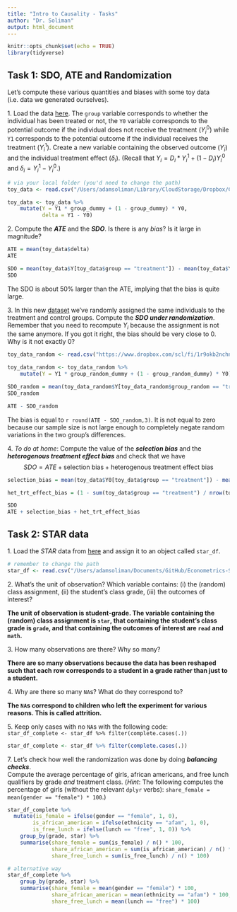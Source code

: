 ```yaml
---
title: "Intro to Causality - Tasks"
author: "Dr. Soliman"
output: html_document
---
```


```r
knitr::opts_chunk$set(echo = TRUE)
library(tidyverse)

```

## Task 1: SDO, ATE and Randomization

Let's compute these various quantities and biases with some toy data (i.e. data we generated ourselves).

1\. Load the data [here](https://www.dropbox.com/scl/fi/7gtkp7t1j0a1f7mec6qid/toy_data_2.csv?rlkey=wztw8nxs83kkqudh8j84nzv7i&dl=1). The `group` variable corresponds to whether the individual has been treated or not, the `Y0` variable corresponds to the potential outcome if the individual does not receive the treatment $(Y_i^0)$ while `Y1` corresponds to the potential outcome if the individual receives the treatment $(Y_i^1)$. Create a new variable containing the observed outcome $(Y_i)$ and the individual treatment effect $(\delta_i)$. (Recall that $Y_i = D_i * Y_i^1 + (1 - D_i) Y_i^0$ and $\delta_i = Y_i^1 - Y_i^0$.)

```r
# via your local folder (you'd need to change the path)
toy_data <- read.csv("/Users/adamsoliman/Library/CloudStorage/Dropbox/Clemson/Econometrics Course/data for tasks/toy_data_2.csv")

toy_data <- toy_data %>%
    mutate(Y = Y1 * group_dummy + (1 - group_dummy) * Y0,
           delta = Y1 - Y0)
```

2\. Compute the ***ATE*** and the ***SDO***. Is there is any *bias*? Is it large in magnitude?

```r
ATE = mean(toy_data$delta)
ATE

SDO = mean(toy_data$Y[toy_data$group == "treatment"]) - mean(toy_data$Y[toy_data$group == "control"])
SDO
```

The SDO is about 50% larger than the ATE, implying that the bias is quite large.

3\. In this new [dataset](https://www.dropbox.com/scl/fi/1r9okb2nchnzzoilv35bh/toy_data_random.csv?rlkey=m1anlbcq2wku4wmvvv5z2f0sw&dl=1) we've randomly assigned the same individuals to the treatment and control groups. Compute the ***SDO under randomization***. Remember that you need to recompute $Y_i$ because the assignment is not the same anymore. If you got it right, the bias should be very close to 0. Why is it not exactly 0? 

```r
toy_data_random <- read.csv("https://www.dropbox.com/scl/fi/1r9okb2nchnzzoilv35bh/toy_data_random.csv?rlkey=m1anlbcq2wku4wmvvv5z2f0sw&dl=1")

toy_data_random <- toy_data_random %>%
    mutate(Y = Y1 * group_random_dummy + (1 - group_random_dummy) * Y0)

SDO_random = mean(toy_data_random$Y[toy_data_random$group_random == "treatment"]) - mean(toy_data_random$Y[toy_data_random$group_random == "control"])
SDO_random

ATE - SDO_random
```

The bias is equal to `r round(ATE - SDO_random,3)`. It is not equal to zero because our sample size is not large enough to completely negate random variations in the two group's differences.

4\. *To do at home*:  Compute the value of the ***selection bias*** and the ***heterogenous treatment effect bias*** and check that we have $$SDO = ATE + \textrm{selection bias} + \textrm{heterogenous treatment effect bias}$$

```r
selection_bias = mean(toy_data$Y0[toy_data$group == "treatment"]) - mean(toy_data$Y0[toy_data$group == "control"])

het_trt_effect_bias = (1 - sum(toy_data$group == "treatment") / nrow(toy_data)) * (mean(toy_data$delta[toy_data$group == "treatment"]) - mean(toy_data$delta[toy_data$group == "control"]))

SDO
ATE + selection_bias + het_trt_effect_bias
```


## Task 2: STAR data

1\. Load the *STAR* data from [here](https://github.com/adamsoliman/IntroEconometrics/blob/master/data%20for%20tasks/star_data.csv) and assign it to an object called `star_df`.

```r
# remember to change the path
star_df <- read.csv("/Users/adamsoliman/Documents/GitHub/Econometrics-Slides/data for tasks/star_data.csv")
```

2\. What's the unit of observation? Which variable contains: (i) the (random) class assignment, (ii) the student's class grade, (iii) the outcomes of interest?

**The unit of observation is student-grade. The variable containing the (random) class assignment is `star`, that containing the student's class grade is `grade`, and that containing the outcomes of interest are `read` and `math`.**

3\. How many observations are there? Why so many?

**There are so many observations because the data has been reshaped such that each row corresponds to a student in a grade rather than just to a student.**

4\. Why are there so many `NA`s? What do they correspond to?

**The `NA`s correspond to children who left the experiment for various reasons. This is called attrition.**

5\. Keep only cases with no `NA`s with the following code:  
`star_df_complete <- star_df %>% filter(complete.cases(.))`

```r
star_df_complete <- star_df %>% filter(complete.cases(.))
```

7\. Let's check how well the randomization was done by doing ***balancing checks***.  
Compute the average percentage of girls, african americans, and free lunch qualifiers by grade *and* treatment class. (*Hint*: The following computes the percentage of girls (without the relevant `dplyr` verbs):
`share_female = mean(gender == "female") * 100`.)

```r
star_df_complete %>%
  mutate(is_female = ifelse(gender == "female", 1, 0),
        is_african_american = ifelse(ethnicity == "afam", 1, 0),
        is_free_lunch = ifelse(lunch == "free", 1, 0)) %>%
    group_by(grade, star) %>%
    summarise(share_female = sum(is_female) / n() * 100,
              share_african_american = sum(is_african_american) / n() * 100,
              share_free_lunch = sum(is_free_lunch) / n() * 100)

# alternative way
star_df_complete %>%
    group_by(grade, star) %>%
    summarise(share_female = mean(gender == "female") * 100,
              share_african_american = mean(ethnicity == "afam") * 100,
              share_free_lunch = mean(lunch == "free") * 100)
```

